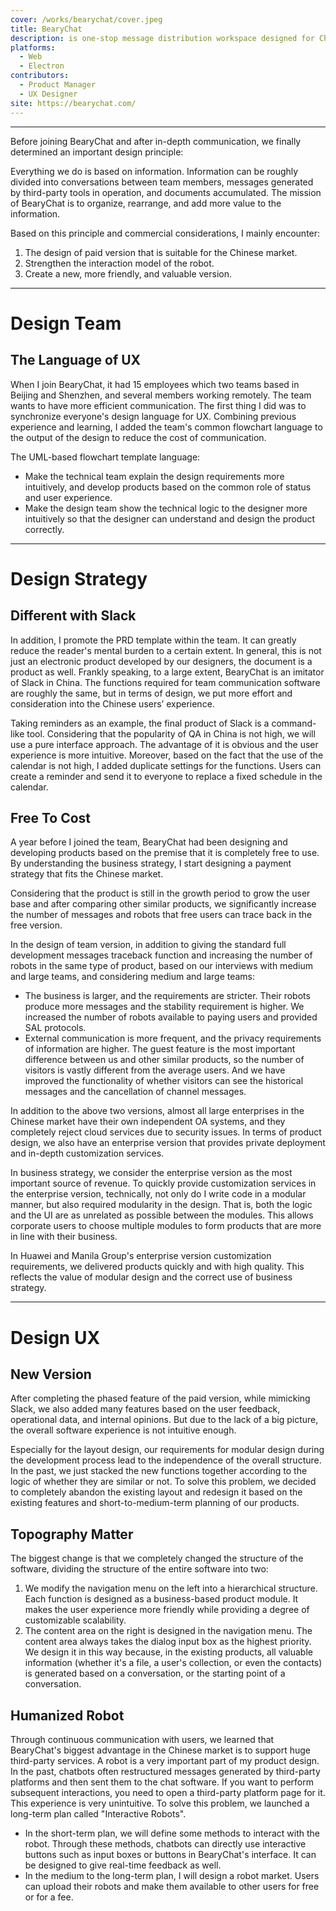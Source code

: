 ```yaml
---
cover: /works/bearychat/cover.jpeg
title: BearyChat
description: is one-stop message distribution workspace designed for Chinese teams.
platforms:
  - Web
  - Electron
contributors:
  - Product Manager
  - UX Designer
site: https://bearychat.com/
---
```


---

Before joining BearyChat and after in-depth communication, we finally determined an important design principle:

Everything we do is based on information. Information can be roughly divided into conversations between team members, messages generated by third-party tools in operation, and documents accumulated. The mission of BearyChat is to organize, rearrange, and add more value to the information.

Based on this principle and commercial considerations, I mainly encounter:

1. The design of paid version that is suitable for the Chinese market.
2. Strengthen the interaction model of the robot.
3. Create a new, more friendly, and valuable version.

---

# Design Team

## ‍The Language of UX

<WorkImage
  src="/works/bearychat/figure-1.png"
  width="528"
  height="996"
  alt="Flowchart template we use."
  position="underH2"
/>

When I join BearyChat, it had 15 employees which two teams based in Beijing and Shenzhen, and several members working remotely. The team wants to have more efficient communication. The first thing I did was to synchronize everyone's design language for UX. Combining previous experience and learning, I added the team's common flowchart language to the output of the design to reduce the cost of communication.

The UML-based flowchart template language:

- Make the technical team explain the design requirements more intuitively, and develop products based on the common role of status and user experience.
- Make the design team show the technical logic to the designer more intuitively so that the designer can understand and design the product correctly.

---

# Design Strategy

## Different with Slack

In addition, I promote the PRD template within the team. It can greatly reduce the reader's mental burden to a certain extent. In general, this is not just an electronic product developed by our designers, the document is a product as well. Frankly speaking, to a large extent, BearyChat is an imitator of Slack in China. The functions required for team communication software are roughly the same, but in terms of design, we put more effort and consideration into the Chinese users’ experience.

Taking reminders as an example, the final product of Slack is a command-like tool. Considering that the popularity of QA in China is not high, we will use a pure interface approach. The advantage of it is obvious and the user experience is more intuitive. Moreover, based on the fact that the use of the calendar is not high, I added duplicate settings for the functions. Users can create a reminder and send it to everyone to replace a fixed schedule in the calendar.

<WorkImage
  src="/works/bearychat/figure-2.png"
  width="980"
  height="533"
  alt="BearyChat provides a user interface for users to create reminders."
  position="fullScreen"
/>

## Free To Cost

A year before I joined the team, BearyChat had been designing and developing products based on the premise that it is completely free to use. By understanding the business strategy, I start designing a payment strategy that fits the Chinese market.

Considering that the product is still in the growth period to grow the user base and after comparing other similar products, we significantly increase the number of messages and robots that free users can trace back in the free version.

In the design of team version, in addition to giving the standard full development messages traceback function and increasing the number of robots in the same type of product, based on our interviews with medium and large teams, and considering medium and large teams:

- The business is larger, and the requirements are stricter. Their robots produce more messages and the stability requirement is higher. We increased the number of robots available to paying users and provided SAL protocols.
- External communication is more frequent, and the privacy requirements of information are higher. The guest feature is the most important difference between us and other similar products, so the number of visitors is vastly different from the average users. And we have improved the functionality of whether visitors can see the historical messages and the cancellation of channel messages.

In addition to the above two versions, almost all large enterprises in the Chinese market have their own independent OA systems, and they completely reject cloud services due to security issues. In terms of product design, we also have an enterprise version that provides private deployment and in-depth customization services.

In business strategy, we consider the enterprise version as the most important source of revenue. To quickly provide customization services in the enterprise version, technically, not only do I write code in a modular manner, but also required modularity in the design. That is, both the logic and the UI are as unrelated as possible between the modules. This allows corporate users to choose multiple modules to form products that are more in line with their business.

In Huawei and Manila Group's enterprise version customization requirements, we delivered products quickly and with high quality. This reflects the value of modular design and the correct use of business strategy.

<WorkImage
  src="/works/bearychat/figure-3.png"
  width="980"
  height="2163"
  alt="Screenshot of BearyChat's price presentation page."
  position="fullScreen"
/>

---

# Design UX

## New Version

After completing the phased feature of the paid version, while mimicking Slack, we also added many features based on the user feedback, operational data, and internal opinions. But due to the lack of a big picture, the overall software experience is not intuitive enough.

<WorkImage
  src="/works/bearychat/figure-4.png"
  width="980"
  height="532"
  alt="Screenshot of old BearyChat version."
  position="fullScreen"
/>

Especially for the layout design, our requirements for modular design during the development process lead to the independence of the overall structure. In the past, we just stacked the new functions together according to the logic of whether they are similar or not. To solve this problem, we decided to completely abandon the existing layout and redesign it based on the existing features and short-to-medium-term planning of our products.

## Topography Matter

The biggest change is that we completely changed the structure of the software, dividing the structure of the entire software into two:

<Topography />

1. We modify the navigation menu on the left into a hierarchical structure. Each function is designed as a business-based product module. It makes the user experience more friendly while providing a degree of customizable scalability.
2. The content area on the right is designed in the navigation menu. The content area always takes the dialog input box as the highest priority. We design it in this way because, in the existing products, all valuable information (whether it's a file, a user's collection, or even the contacts) is generated based on a conversation, or the starting point of a conversation.

## Humanized Robot

Through continuous communication with users, we learned that BearyChat's biggest advantage in the Chinese market is to support huge third-party services. A robot is a very important part of my product design. In the past, chatbots often restructured messages generated by third-party platforms and then sent them to the chat software. If you want to perform subsequent interactions, you need to open a third-party platform page for it. This experience is very unintuitive. To solve this problem, we launched a long-term plan called "Interactive Robots".

- In the short-term plan, we will define some methods to interact with the robot. Through these methods, chatbots can directly use interactive buttons such as input boxes or buttons in BearyChat's interface. It can be designed to give real-time feedback as well.
- In the medium to the long-term plan, I will design a robot market. Users can upload their robots and make them available to other users for free or for a fee.
